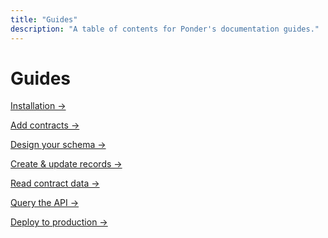 ```yaml
---
title: "Guides"
description: "A table of contents for Ponder's documentation guides."
---
```


# Guides

[Installation →](/docs/guides/installation)

[Add contracts →](/docs/guides/add-contracts)

[Design your schema →](/docs/guides/design-your-schema)

[Create & update records →](/docs/guides/create-update-records)

[Read contract data →](/docs/guides/read-contract-data)

[Query the API →](/docs/guides/query-the-graphql-api)

[Deploy to production →](/docs/guides/production)
